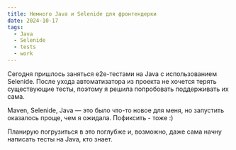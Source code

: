 ```yaml
---
title: Немного Java и Selenide для фронтендерки
date: 2024-10-17
tags: 
  - Java
  - Selenide
  - tests
  - work
---
```


Сегодня пришлось заняться e2e-тестами на Java с использованием Selenide.
После ухода автоматизатора из проекта не хочется терять существующие тесты,
поэтому я решила попробовать поддерживать их сама. 

Maven, Selenide, Java — это было что-то новое для меня, но запустить оказалось проще, 
чем я ожидала. Пофиксить - тоже :) 

Планирую погрузиться в это поглубже и, возможно, даже сама начну написать тесты на Java, кто знает.

